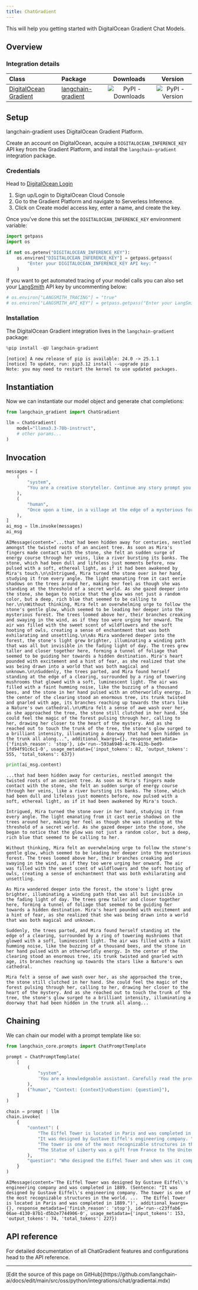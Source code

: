 ```yaml
---
title: ChatGradient
---
```


This will help you getting started with DigitalOcean Gradient Chat Models.

## Overview

### Integration details

| Class | Package | Downloads | Version |
| :--- | :--- | :---: | :---: |
| [DigitalOcean Gradient](https://python.langchain.com/docs/api_reference/llms/langchain_gradient.llms.LangchainGradient/) | [langchain-gradient](https://python.langchain.com/docs/api_reference/langchain-gradient_api_reference/) | ![PyPI - Downloads](https://img.shields.io/pypi/dm/langchain-gradient?style=flat-square&label=%20) | ![PyPI - Version](https://img.shields.io/pypi/v/langchain-gradient?style=flat-square&label=%20) |

## Setup

langchain-gradient uses DigitalOcean Gradient Platform.

Create an account on DigitalOcean, acquire a `DIGITALOCEAN_INFERENCE_KEY` API key from the Gradient Platform, and install the `langchain-gradient` integration package.

### Credentials

Head to [DigitalOcean Login](https://cloud.digitalocean.com/login)

1. Sign up/Login to DigitalOcean Cloud Console
2. Go to the Gradient Platform and navigate to Serverless Inference.
3. Click on Create model access key, enter a name, and create the key.

Once you've done this set the `DIGITALOCEAN_INFERENCE_KEY` environment variable:

```python
import getpass
import os

if not os.getenv("DIGITALOCEAN_INFERENCE_KEY"):
    os.environ["DIGITALOCEAN_INFERENCE_KEY"] = getpass.getpass(
        "Enter your DIGITALOCEAN_INFERENCE_KEY API key: "
    )
```

If you want to get automated tracing of your model calls you can also set your [LangSmith](https://docs.smith.langchain.com/) API key by uncommenting below:

```python
# os.environ["LANGSMITH_TRACING"] = "true"
# os.environ["LANGSMITH_API_KEY"] = getpass.getpass("Enter your LangSmith API key: ")
```

### Installation

The DigitalOcean Gradient integration lives in the `langchain-gradient` package:

```python
%pip install -qU langchain-gradient
```

```output
[notice] A new release of pip is available: 24.0 -> 25.1.1
[notice] To update, run: pip3.12 install --upgrade pip
Note: you may need to restart the kernel to use updated packages.
```

## Instantiation

Now we can instantiate our model object and generate chat completions:

```python
from langchain_gradient import ChatGradient

llm = ChatGradient(
    model="llama3.3-70b-instruct",
    # other params...
)
```

## Invocation

```python
messages = [
    (
        "system",
        "You are a creative storyteller. Continue any story prompt you receive in an engaging and imaginative way.",
    ),
    (
        "human",
        "Once upon a time, in a village at the edge of a mysterious forest, a young girl named Mira found a glowing stone...",
    ),
]
ai_msg = llm.invoke(messages)
ai_msg
```

```output
AIMessage(content="...that had been hidden away for centuries, nestled amongst the twisted roots of an ancient tree. As soon as Mira's fingers made contact with the stone, she felt an sudden surge of energy course through her veins, like a river bursting its banks. The stone, which had been dull and lifeless just moments before, now pulsed with a soft, ethereal light, as if it had been awakened by Mira's touch.\n\nIntrigued, Mira turned the stone over in her hand, studying it from every angle. The light emanating from it cast eerie shadows on the trees around her, making her feel as though she was standing at the threshold of a secret world. As she gazed deeper into the stone, she began to notice that the glow was not just a random color, but a deep, rich blue that seemed to be calling to her.\n\nWithout thinking, Mira felt an overwhelming urge to follow the stone's gentle glow, which seemed to be leading her deeper into the mysterious forest. The trees loomed above her, their branches creaking and swaying in the wind, as if they too were urging her onward. The air was filled with the sweet scent of wildflowers and the soft hooting of owls, creating a sense of enchantment that was both exhilarating and unsettling.\n\nAs Mira wandered deeper into the forest, the stone's light grew brighter, illuminating a winding path that was all but invisible in the fading light of day. The trees grew taller and closer together here, forming a tunnel of foliage that seemed to be guiding her towards a hidden destination. Mira's heart pounded with excitement and a hint of fear, as she realized that she was being drawn into a world that was both magical and unknown.\n\nSuddenly, the trees parted, and Mira found herself standing at the edge of a clearing, surrounded by a ring of towering mushrooms that glowed with a soft, luminescent light. The air was filled with a faint humming noise, like the buzzing of a thousand bees, and the stone in her hand pulsed with an otherworldly energy. In the center of the clearing stood an enormous tree, its trunk twisted and gnarled with age, its branches reaching up towards the stars like a Nature's own cathedral.\n\nMira felt a sense of awe wash over her, as she approached the tree, the stone still clutched in her hand. She could feel the magic of the forest pulsing through her, calling to her, drawing her closer to the heart of the mystery. And as she reached out to touch the trunk of the tree, the stone's glow surged to a brilliant intensity, illuminating a doorway that had been hidden in the trunk all along...", additional_kwargs={}, response_metadata={'finish_reason': 'stop'}, id='run--593a6940-4c76-413b-bed9-1fd94f91c6c1-0', usage_metadata={'input_tokens': 82, 'output_tokens': 555, 'total_tokens': 637})
```

```python
print(ai_msg.content)
```

```output
...that had been hidden away for centuries, nestled amongst the twisted roots of an ancient tree. As soon as Mira's fingers made contact with the stone, she felt an sudden surge of energy course through her veins, like a river bursting its banks. The stone, which had been dull and lifeless just moments before, now pulsed with a soft, ethereal light, as if it had been awakened by Mira's touch.

Intrigued, Mira turned the stone over in her hand, studying it from every angle. The light emanating from it cast eerie shadows on the trees around her, making her feel as though she was standing at the threshold of a secret world. As she gazed deeper into the stone, she began to notice that the glow was not just a random color, but a deep, rich blue that seemed to be calling to her.

Without thinking, Mira felt an overwhelming urge to follow the stone's gentle glow, which seemed to be leading her deeper into the mysterious forest. The trees loomed above her, their branches creaking and swaying in the wind, as if they too were urging her onward. The air was filled with the sweet scent of wildflowers and the soft hooting of owls, creating a sense of enchantment that was both exhilarating and unsettling.

As Mira wandered deeper into the forest, the stone's light grew brighter, illuminating a winding path that was all but invisible in the fading light of day. The trees grew taller and closer together here, forming a tunnel of foliage that seemed to be guiding her towards a hidden destination. Mira's heart pounded with excitement and a hint of fear, as she realized that she was being drawn into a world that was both magical and unknown.

Suddenly, the trees parted, and Mira found herself standing at the edge of a clearing, surrounded by a ring of towering mushrooms that glowed with a soft, luminescent light. The air was filled with a faint humming noise, like the buzzing of a thousand bees, and the stone in her hand pulsed with an otherworldly energy. In the center of the clearing stood an enormous tree, its trunk twisted and gnarled with age, its branches reaching up towards the stars like a Nature's own cathedral.

Mira felt a sense of awe wash over her, as she approached the tree, the stone still clutched in her hand. She could feel the magic of the forest pulsing through her, calling to her, drawing her closer to the heart of the mystery. And as she reached out to touch the trunk of the tree, the stone's glow surged to a brilliant intensity, illuminating a doorway that had been hidden in the trunk all along...
```

## Chaining

We can chain our model with a prompt template like so:

```python
from langchain_core.prompts import ChatPromptTemplate

prompt = ChatPromptTemplate(
    [
        (
            "system",
            'You are a knowledgeable assistant. Carefully read the provided context and answer the user\'s question. If the answer is present in the context, cite the relevant sentence. If not, reply with "Not found in context."',
        ),
        ("human", "Context: {context}\nQuestion: {question}"),
    ]
)

chain = prompt | llm
chain.invoke(
    {
        "context": (
            "The Eiffel Tower is located in Paris and was completed in 1889. "
            "It was designed by Gustave Eiffel's engineering company. "
            "The tower is one of the most recognizable structures in the world. "
            "The Statue of Liberty was a gift from France to the United States."
        ),
        "question": "Who designed the Eiffel Tower and when was it completed?",
    }
)
```

```output
AIMessage(content='The Eiffel Tower was designed by Gustave Eiffel\'s engineering company and was completed in 1889. (Sentence: "It was designed by Gustave Eiffel\'s engineering company. The tower is one of the most recognizable structures in the world. ...  The Eiffel Tower is located in Paris and was completed in 1889.")', additional_kwargs={}, response_metadata={'finish_reason': 'stop'}, id='run--c23ffab6-06ae-4130-87b1-d5b2e7744906-0', usage_metadata={'input_tokens': 153, 'output_tokens': 74, 'total_tokens': 227})
```

## API reference

For detailed documentation of all ChatGradient features and configurations head to the API reference.

---

<Callout icon="pen-to-square" iconType="regular">
  [Edit the source of this page on GitHub](https://github.com/langchain-ai/docs/edit/main/src/oss/python/integrations/chat/gradientai.mdx)
</Callout>
